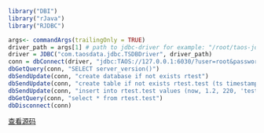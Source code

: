 ```r title="原生连接"
library("DBI")
library("rJava")
library("RJDBC")

args<- commandArgs(trailingOnly = TRUE)
driver_path = args[1] # path to jdbc-driver for example: "/root/taos-jdbcdriver-3.2.4-dist.jar"
driver = JDBC("com.taosdata.jdbc.TSDBDriver", driver_path)
conn = dbConnect(driver, "jdbc:TAOS://127.0.0.1:6030/?user=root&password=taosdata")
dbGetQuery(conn, "SELECT server_version()")
dbSendUpdate(conn, "create database if not exists rtest")
dbSendUpdate(conn, "create table if not exists rtest.test (ts timestamp, current float, voltage int, devname varchar(20))")
dbSendUpdate(conn, "insert into rtest.test values (now, 1.2, 220, 'test')")
dbGetQuery(conn, "select * from rtest.test")
dbDisconnect(conn)
```

[查看源码](https://github.com/taosdata/TDengine/blob/main/docs/examples/R/connect_native.r)
